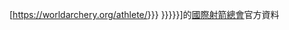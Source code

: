 [https://worldarchery.org/athlete/{{{1|{{{id|}}}}}} {{{2|{{{name|{{PAGENAME}}}}}}}}]的[[國際射箭總會]]官方資料{{en icon}}
<noinclude>{{documentation}}
</noinclude>